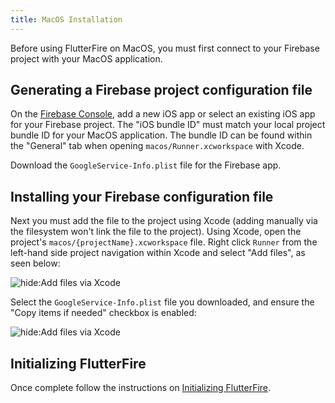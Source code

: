 ```yaml
---
title: MacOS Installation
---
```


Before using FlutterFire on MacOS, you must first connect to your Firebase project with your MacOS application.

## Generating a Firebase project configuration file

On the [Firebase Console](https://console.firebase.google.com/project/_/overview), add a new iOS app or select an
existing iOS app for your Firebase project. The "iOS bundle ID" must match your local project bundle ID for your MacOS application. The bundle ID
can be found within the "General" tab when opening `macos/Runner.xcworkspace` with Xcode.

Download the `GoogleService-Info.plist` file for the Firebase app.

## Installing your Firebase configuration file

Next you must add the file to the project using Xcode (adding manually via the filesystem won't link the file to the
project). Using Xcode, open the project's `macos/{projectName}.xcworkspace` file. Right click `Runner` from the left-hand
side project navigation within Xcode and select "Add files", as seen below:

![hide:Add files via Xcode](ios-add-files-via-xcode.png)

Select the `GoogleService-Info.plist` file you downloaded, and ensure the "Copy items if needed" checkbox is enabled:

![hide:Add files via Xcode](ios-xcode-copy-items.png)

## Initializing FlutterFire

Once complete follow the instructions on [Initializing FlutterFire](../overview.mdx#initializing-flutterfire).
